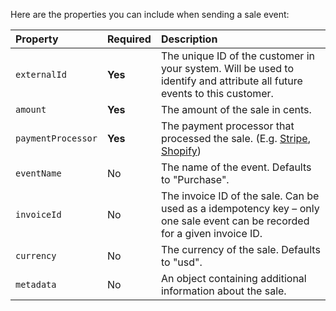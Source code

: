 Here are the properties you can include when sending a sale event:

| Property           | Required | Description                                                                                                                      |
| :----------------- | :------- | :------------------------------------------------------------------------------------------------------------------------------- |
| `externalId`       | **Yes**  | The unique ID of the customer in your system. Will be used to identify and attribute all future events to this customer.         |
| `amount`           | **Yes**  | The amount of the sale in cents.                                                                                                 |
| `paymentProcessor` | **Yes**  | The payment processor that processed the sale. (E.g. [Stripe](/conversions/sales/stripe), [Shopify](/conversions/sales/shopify)) |
| `eventName`        | No       | The name of the event. Defaults to "Purchase".                                                                                   |
| `invoiceId`        | No       | The invoice ID of the sale. Can be used as a idempotency key – only one sale event can be recorded for a given invoice ID.       |
| `currency`         | No       | The currency of the sale. Defaults to "usd".                                                                                     |
| `metadata`         | No       | An object containing additional information about the sale.                                                                      |
